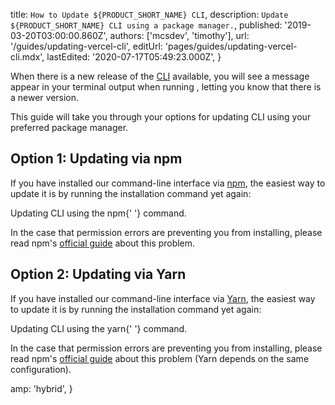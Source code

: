 
  title: `How to Update ${PRODUCT_SHORT_NAME} CLI`,
  description: `Update ${PRODUCT_SHORT_NAME} CLI using a package manager.`,
  published: '2019-03-20T03:00:00.860Z',
  authors: ['mcsdev', 'timothy'],
  url: '/guides/updating-vercel-cli',
  editUrl: 'pages/guides/updating-vercel-cli.mdx',
  lastEdited: '2020-07-17T05:49:23.000Z',
}

When there is a new release of the [<ProductShortName /> CLI](/download) available, you will see a message appear in your terminal output when running <ProductName />, letting you know that there is a newer version.

This guide will take you through your options for updating <ProductShortName /> CLI using your preferred package manager.

## Option 1: Updating via npm

If you have installed our command-line interface via [npm](http://npmjs.org/), the easiest way to update it is by running the installation command yet again:

<Snippet width="100%" dark text="npm i -g vercel" />
<Caption>
  Updating <ProductShortName /> CLI using the <InlineCode>npm</InlineCode>{' '}
  command.
</Caption>

In the case that permission errors are preventing you from installing, please read npm's [official guide](https://docs.npmjs.com/resolving-eacces-permissions-errors-when-installing-packages-globally) about this problem.

## Option 2: Updating via Yarn

If you have installed our command-line interface via [Yarn](https://yarnpkg.com), the easiest way to update it is by running the installation command yet again:

<Snippet width="100%" dark text="yarn global add vercel" />
<Caption>
  Updating <ProductShortName /> CLI using the <InlineCode>yarn</InlineCode>{' '}
  command.
</Caption>

In the case that permission errors are preventing you from installing, please read npm's [official guide](https://docs.npmjs.com/resolving-eacces-permissions-errors-when-installing-packages-globally) about this problem (Yarn depends on the same configuration).


  amp: 'hybrid',
}
